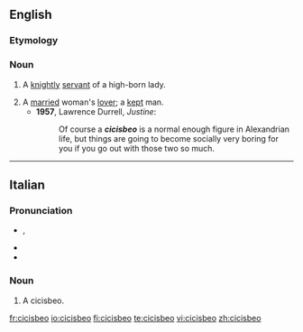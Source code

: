 ==English==

===Etymology===
{{etyl|it}} {{term|cicisbeo|lang=it}}

===Noun===
{{en-noun|s|pl2=cicisbei}}

# {{context|18th century}} A [[knight]]ly [[servant]] of a high-born lady.
# A [[married]] woman's [[lover]]; a [[kept]] man.
#*'''1957''', Lawrence Durrell, ''Justine'':
#*:Of course a '''''cicisbeo''''' is a normal enough figure in Alexandrian life, but things are going to become socially very boring for you if you go out with those two so much.

----

==Italian==

===Pronunciation===
* {{IPA|/tʃi.tʃi.ˈzbɛ.o/|lang=it}}, {{SAMPA|/tSi.tSi."zbE.o/}}
* {{rhymes|ɛo|lang=it}}
* {{hyphenation|ci|ci|sbè|o}}

===Noun===
{{it-noun|cicisbe|m|o|i}}

# A cicisbeo.

[[fr:cicisbeo]]
[[io:cicisbeo]]
[[fi:cicisbeo]]
[[te:cicisbeo]]
[[vi:cicisbeo]]
[[zh:cicisbeo]]